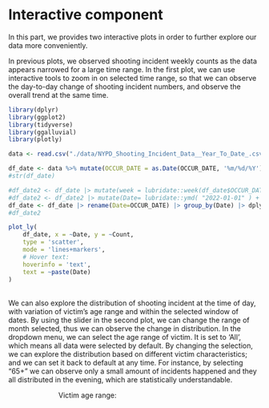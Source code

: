 # Interactive component
In this part, we provides two interactive plots in order to further explore our data more conveniently.

In previous plots, we observed shooting incident weekly counts as the data appears narrowed for a large time range. In the first plot, we can use interactive tools to zoom in on selected time range, so that we can observe the day-to-day change of shooting incident numbers, and observe the overall trend at the same time.
```r
library(dplyr)
library(ggplot2)
library(tidyverse)
library(ggalluvial)
library(plotly)

data <- read.csv("./data/NYPD_Shooting_Incident_Data__Year_To_Date_.csv", na.strings=c("(null)", "UNKNOWN", "U"))

df_date <- data %>% mutate(OCCUR_DATE = as.Date(OCCUR_DATE, '%m/%d/%Y'))
#str(df_date)

#df_date2 <- df_date |> mutate(week = lubridate::week(df_date$OCCUR_DATE)) |> group_by(week) |> summarize(Count = n())
#df_date2 <- df_date2 |> mutate(Date= lubridate::ymd( "2022-01-01" ) + lubridate::weeks( df_date2$week - 1 ))
df_date <- df_date |> rename(Date=OCCUR_DATE) |> group_by(Date) |> dplyr::summarize(Count = n())
#df_date2

plot_ly(  
    df_date, x = ~Date, y = ~Count, 
    type = 'scatter',  
    mode = 'lines+markers',  
    # Hover text:  
    hoverinfo = 'text',  
    text = ~paste(Date)  
)  
```
<br>
We can also explore the distribution of shooting incident at the time of day, with variation of victim's age range and within the selected window of dates. By using the slider in the second plot, we can change the range of month selected, thus we can observe the change in distribution. In the dropdown menu, we can select the age range of victim. It is set to 'All', which means all data were selected by default. By changing the selection, we can explore the distribution based on different victim characteristics; and we can set it back to default at any time. 
For instance, by selecting "65+" we can observe only a small amount of incidents happened and they all distributed in the evening, which are statistically understandable. 



<meta charset="utf-8">

<style>
svg {
    font-family: sans-serif;
}

rect.overlay {
    stroke: black;
}

rect.selection {
  stroke: none;
  fill: steelblue;
  fill-opacity: 0.6;
}

#labelleft, #labelright {
  dominant-baseline: hanging;
  font-size: 12px;
}

#labelleft {
    text-anchor: end;
}

#labelright {
    text-anchor: start;
}
</style>

<!-- Load d3.js you can use ither version if you want -->
<script src="https://d3js.org/d3.v4.js"></script>

<!-- Create a div where the graph will take place -->
<div id="sliderDiv"></div>
<p id="dropdownP" style="margin-left:100px;">Victim age range: </p>
<div id="dataviz"></div>

<script>

// set the dimensions and margins of the graph
// You can change these values these are just sample values given
var margin = {top: 30, right: 100, bottom: 60, left: 100},
    width = 800 - margin.left - margin.right,
    height = 600 - margin.top - margin.bottom;

// append the svg object to the body of the page
var svg = d3.select("#dataviz")
  .append("svg")
    .attr("width", width + margin.left + margin.right)
    .attr("height", height + margin.top + margin.bottom)
  .append("g")
    .attr("transform",
          "translate(" + margin.left + "," + margin.top + ")");

var layout = ({width: 800, height: 100,
  margin: {top: 30, bottom: 35, left: 100, right: 100}
})

slider_snap = function(min, max, starting_min=min, starting_max=max) {
  var range = [min, max + 1]
  var starting_range = [starting_min, starting_max + 1]

  // set width and height of svg
  var w = layout.width
  var h = layout.height
  var margin = layout.margin

  // dimensions of slider bar
  var width = w - margin.left - margin.right;
  var height = h - margin.top - margin.bottom;

  // create x scale
  var x = d3.scaleLinear()
    .domain(range)  // data space
    .range([0, width]);  // display space
  
  // create svg and translated g
  var svg = d3.select("#sliderDiv").append("svg").attr("width", w).attr("height", h)
  const g = svg.append('g').attr('transform', `translate(${margin.left}, ${margin.top})`)
  
  // draw background lines
  g.append('g').selectAll('line')
    .data(d3.range(range[0], range[1]+1))
    .enter()
    .append('line')
    .attr('x1', d => x(d)).attr('x2', d => x(d))
    .attr('y1', 0).attr('y2', height)
    .style('stroke', '#ccc')
  
  // labels
  var labelL = g.append('text')
    .attr('id', 'labelleft')
    .attr('x', 0)
    .attr('y', height + 5)
    .text(range[0])

  var labelR = g.append('text')
    .attr('id', 'labelright')
    .attr('x', 0)
    .attr('y', height + 5)
    .text(range[1])

  // define brush
  var brush = d3.brushX()
    .extent([[0,0], [width, height]])
    .on('brush', function() {
      var s = d3.event.selection;
      // update and move labels
      labelL.attr('x', s[0])
        .text(Math.round(x.invert(s[0])))
      labelR.attr('x', s[1])
        .text(Math.round(x.invert(s[1])) - 1)
      // move brush handles      
      handle.attr("display", null).attr("transform", function(d, i) { return "translate(" + [ s[i], - height / 4] + ")"; });
      // update view
      // if the view should only be updated after brushing is over, 
      // move these two lines into the on('end') part below
      svg.node().value = s.map(d => Math.round(x.invert(d)));
      //svg.node().dispatchEvent(new CustomEvent("input"));
      let event = new Event("change"); sliderDiv.dispatchEvent(event);
    })
    .on('end', function() {
      if (!d3.event.sourceEvent) return;
      var d0 = d3.event.selection.map(x.invert);
      var d1 = d0.map(Math.round)
      d3.select(this).transition().call(d3.event.target.move, d1.map(x))
    })

  // append brush to g
  var gBrush = g.append("g")
      .attr("class", "brush")
      .call(brush)

  // add brush handles (from https://bl.ocks.org/Fil/2d43867ba1f36a05459c7113c7f6f98a)
  var brushResizePath = function(d) {
      var e = +(d.type == "e"),
          x = e ? 1 : -1,
          y = height / 2;
      return "M" + (.5 * x) + "," + y + "A6,6 0 0 " + e + " " + (6.5 * x) + "," + (y + 6) + "V" + (2 * y - 6) +
        "A6,6 0 0 " + e + " " + (.5 * x) + "," + (2 * y) + "Z" + "M" + (2.5 * x) + "," + (y + 8) + "V" + (2 * y - 8) +
        "M" + (4.5 * x) + "," + (y + 8) + "V" + (2 * y - 8);
  }

  var handle = gBrush.selectAll(".handle--custom")
    .data([{type: "w"}, {type: "e"}])
    .enter().append("path")
    .attr("class", "handle--custom")
    .attr("stroke", "#000")
    .attr("fill", '#eee')
    .attr("cursor", "ew-resize")
    .attr("d", brushResizePath);
    
  // override default behaviour - clicking outside of the selected area 
  // will select a small piece there rather than deselecting everything
  // https://bl.ocks.org/mbostock/6498000
  gBrush.selectAll(".overlay")
    .each(function(d) { d.type = "selection"; })
    .on("mousedown touchstart", brushcentered)
  
  function brushcentered() {
    var dx = x(1) - x(0), // Use a fixed width when recentering.
    cx = d3.mouse(this)[0],
    x0 = cx - dx / 2,
    x1 = cx + dx / 2;
    d3.select(this.parentNode).call(brush.move, x1 > width ? [width - dx, width] : x0 < 0 ? [0, dx] : [x0, x1]);
  }
  
  // select entire starting range
  gBrush.call(brush.move, starting_range.map(x))

  g.append("text")
    .attr("x", (width / 2))             
    .attr("y", 0 - (margin.top / 2))
    .attr("text-anchor", "middle")  
    .style("font-size", "16px") 
    //.style("text-decoration", "underline")  
    .text("Select time range");

  var getRange = function() { var range = d3.brushSelection(gBrush.node()).map(d => Math.round(x.invert(d))); return range }
  return {getRange: getRange}
  
  return svg.node()
}

// uncomment the function and complete this function to plot required graphs
d3.csv("https://raw.githubusercontent.com/tracyhsj/NYC2022-Shooting-Incident-Analysis/main/data/NYPD_Shooting_Incident_Data__Year_To_Date_.csv", function(data) {
  //console.log(data)

  var data_keys = ["All", "<18", "25-44", "18-24", "45-64", "65+"];

  var initial_key = "All"
  var curr_data = data;

  var dur = 500;

  // Y axis: initialization
  var y = d3.scaleLinear()
      .range([height, 0]);
  var yAxis = svg.append("g")

  var x = d3.scaleTime()
        .domain([new Date().setHours(0,0,0), new Date().setHours(23,59,59)])
        //.domain([format(timeparse("00:00:00")), format(timeparse("23:59:59"))])
        .range([0, width]);
  
  var xAxis = svg.append("g")
                .attr("transform", "translate(0," + height + ")")

  // A function that builds the graph for a specific value of bin
  function update() {
      xAxis
          .transition()
          .duration(dur)
          .call(d3.axisBottom(x));

    // set the parameters for the histogram
    var histogram = d3.histogram()
        .value(function(d) {
            const [hh, mm, ss] = d.OCCUR_TIME.split(':');
            return new Date().setHours(+hh, +mm, +ss);
            //return d.OCCUR_TIME;
            })   // I need to give the vector of value
        .domain(x.domain())  // then the domain of the graphic
        .thresholds(x.ticks(24)); // then the numbers of bins

    // And apply this function to data to get the bins
    var bins = histogram(curr_data);

    // Y axis: update now that we know the domain
    y.domain([0, d3.max(bins, function(d) { return d.length; })]);   // d3.hist has to be called before the Y axis obviously
    yAxis
        .transition()
        .duration(dur)
        .call(d3.axisLeft(y));

    // Join the rect with the bins data
    var u = svg.selectAll("rect")
        .data(bins)

    // Manage the existing bars and eventually the new ones:
    u
        .enter()
        .append("rect") // Add a new rect for each new elements
        .merge(u) // get the already existing elements as well
        .transition() // and apply changes to all of them
        .duration(dur)
          .attr("x", 1)
          .attr("transform", function(d) { return "translate(" + x(d.x0) + "," + y(d.length) + ")"; })
          .attr("width", function(d) { return x(d.x1) - x(d.x0) -1 ; })
          .attr("height", function(d) { return height - y(d.length); })
          .style("fill", "#69b3a2")

    // If less bar in the new histogram, I delete the ones not in use anymore
    u.exit().remove()

    };

    var dropdownChange = function() {
        var newKey = d3.select(this).property('value');
        if(newKey == "All") { curr_data = data;}
        else {curr_data = data.filter(d=>d.VIC_AGE_GROUP==newKey)}
        
        update();
        //console.log(curr_data)
        //update(parseInt(d3.select("#nBin").property('value')));
        //d3.select("#nBin").property('value', 10);
        //update(10);
    };

    var dropdown = d3.select("#dropdownP")
        .insert("select", "svg")
        .on("change", dropdownChange);

    dropdown.selectAll("option")
      .data(data_keys)
      .enter().append("option")
        .attr("value", function (d) { return d; })
        .text(function (d) {
            return d[0].toUpperCase() + d.slice(1,d.length); // capitalize 1st letter
        });

  update();

  var myslider = slider_snap(1, 12)

  d3.select('#sliderDiv').on('change', function() {
    //console.log(myslider.getRange())
    var starting_month = myslider.getRange()[0]
    var ending_month = myslider.getRange()[1]-1;
    curr_data = data.filter(function(d) {
      const [mm, dd, yy] = d.OCCUR_DATE.split('/')
      return parseInt(mm)>=starting_month && parseInt(mm)<=ending_month;
    })
    //console.log(starting_month, ending_month)
    //console.log(curr_data)
    update();
  });

  svg.append("text")
    .attr("class", "y label")
    .attr("text-anchor", "middle")
    .attr("y", -40)
    .attr("x", -height/2)
    .attr("transform", "rotate(-90)")
    .style("font-size", "16px")
    .text("Number of incidents");

  svg.append("text")
    .attr("x", (width / 2))             
    .attr("y", 0 - (margin.top / 2))
    .attr("text-anchor", "middle")  
    .style("font-size", "16px") 
    //.style("text-decoration", "underline")  
    .text("Shooting Incidents Occur time in 2022");


});
</script>
<!-- Reference: d3 slider codes: https://observablehq.com/@sarah37/snapping-range-slider-with-d3-brush-->